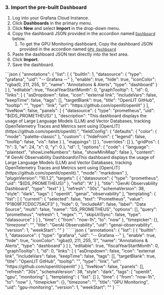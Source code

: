 ### 3. Import the pre-built Dashboard

1. Log into your Grafana Cloud Instance.
1. Click **Dashboards** in the primary menu.
1. Click **New** and select **Import** in the drop-down menu.
1. Copy the dashboard JSON provided in the accordion named [`Dashboard`](#dashboard) below.
    1. To get the GPU Monitoring dashboard, Copy the dashboard JSON provided in the accordion named [`GPU Dashboard`](#gpu-dashboard)
1. Paste the dashboard JSON text directly into the text area.
1. Click **Import**.
1. Save the dashboard.

<Accordion title="Dashboard">
    ```json
    {
        "annotations": {
        "list": [
            {
            "builtIn": 1,
            "datasource": {
                "type": "grafana",
                "uid": "-- Grafana --"
            },
            "enable": true,
            "hide": true,
            "iconColor": "rgba(0, 211, 255, 1)",
            "name": "Annotations & Alerts",
            "type": "dashboard"
            }
        ]
        },
        "editable": true,
        "fiscalYearStartMonth": 0,
        "graphTooltip": 1,
        "id": 0,
        "links": [
        {
            "asDropdown": false,
            "icon": "external link",
            "includeVars": false,
            "keepTime": false,
            "tags": [],
            "targetBlank": true,
            "title": "OpenLIT GitHub",
            "tooltip": "",
            "type": "link",
            "url": "https://github.com/openlit/openlit"
        }
        ],
        "liveNow": false,
        "panels": [
        {
            "datasource": {
            "type": "prometheus",
            "uid": "${DS_PROMETHEUS}"
            },
            "description": "This dashboard displays the usage of Large Language Models (LLM) and Vector Databases, tracking OpenTelemetry Traces and Metrics sent using [OpenLIT](https://github.com/openlit/openlit).",
            "fieldConfig": {
            "defaults": {
                "color": {
                "mode": "palette-classic"
                },
                "custom": {
                "hideFrom": {
                    "legend": false,
                    "tooltip": false,
                    "vis": false
                }
                },
                "mappings": []
            },
            "overrides": []
            },
            "gridPos": {
            "h": 3,
            "w": 24,
            "x": 0,
            "y": 0
            },
            "id": 1,
            "options": {
            "code": {
                "language": "plaintext",
                "showLineNumbers": false,
                "showMiniMap": false
            },
            "content": "# GenAI Observability Dashboard\nThis dashboard displays the usage of Large Language Models (LLM) and Vector Databases, tracking OpenTelemetry Traces and Metrics sent using [OpenLIT](https://github.com/openlit/openlit).",
            "mode": "markdown"
            },
            "pluginVersion": "10.1.2",
            "targets": [
            {
                "datasource": {
                "type": "prometheus",
                "uid": "${DS_PROMETHEUS}"
                },
                "refId": "A"
            }
            ],
            "title": "GenAI Observability Dashboard",
            "type": "text"
        }
        ],
        "refresh": "30s",
        "schemaVersion": 38,
        "style": "dark",
        "tags": [
        "openlit",
        "genai",
        "observability"
        ],
        "templating": {
        "list": [
            {
            "current": {
                "selected": false,
                "text": "Prometheus",
                "value": "P1809F7CD0C75ACF3"
            },
            "hide": 0,
            "includeAll": false,
            "label": "Data Source",
            "multi": false,
            "name": "DS_PROMETHEUS",
            "options": [],
            "query": "prometheus",
            "refresh": 1,
            "regex": "",
            "skipUrlSync": false,
            "type": "datasource"
            }
        ]
        },
        "time": {
        "from": "now-1h",
        "to": "now"
        },
        "timepicker": {},
        "timezone": "",
        "title": "GenAI Observability",
        "uid": "genai-observability",
        "version": 1,
        "weekStart": ""
    }
    ```
</Accordion>

<Accordion title="GPU Dashboard">
    ```json
    {
        "annotations": {
        "list": [
            {
            "builtIn": 1,
            "datasource": {
                "type": "grafana",
                "uid": "-- Grafana --"
            },
            "enable": true,
            "hide": true,
            "iconColor": "rgba(0, 211, 255, 1)",
            "name": "Annotations & Alerts",
            "type": "dashboard"
            }
        ]
        },
        "editable": true,
        "fiscalYearStartMonth": 0,
        "graphTooltip": 1,
        "id": 0,
        "links": [
        {
            "asDropdown": false,
            "icon": "external link",
            "includeVars": false,
            "keepTime": false,
            "tags": [],
            "targetBlank": true,
            "title": "OpenLIT GitHub",
            "tooltip": "",
            "type": "link",
            "url": "https://github.com/openlit/openlit"
        }
        ],
        "liveNow": false,
        "panels": [],
        "refresh": "30s",
        "schemaVersion": 38,
        "style": "dark",
        "tags": [
        "openlit",
        "gpu",
        "monitoring"
        ],
        "templating": {
        "list": []
        },
        "time": {
        "from": "now-1h",
        "to": "now"
        },
        "timepicker": {},
        "timezone": "",
        "title": "GPU Monitoring",
        "uid": "gpu-monitoring",
        "version": 1,
        "weekStart": ""
    }
    ```
</Accordion>
